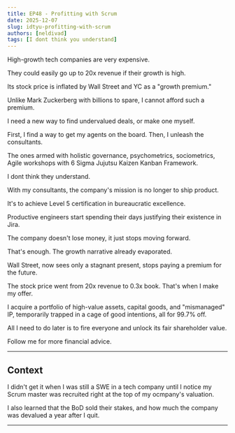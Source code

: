 ```yaml
---
title: EP48 - Profitting with Scrum
date: 2025-12-07
slug: idtyu-profitting-with-scrum
authors: [neldivad]
tags: [I dont think you understand]
---
```


High-growth tech companies are very expensive. 

They could easily go up to 20x revenue if their growth is high. 

Its stock price is inflated by Wall Street and YC as a "growth premium."

Unlike Mark Zuckerberg with billions to spare, I cannot afford such a premium. 

I need a new way to find undervalued deals, or make one myself.

First, I find a way to get my agents on the board. Then, I unleash the consultants.

The ones armed with holistic governance, psychometrics, sociometrics, Agile workshops with 6 Sigma Jujutsu Kaizen Kanban Framework.

I dont think they understand. 

<!--truncate-->

With my consultants, the company's mission is no longer to ship product. 

It's to achieve Level 5 certification in bureaucratic excellence.

Productive engineers start spending their days justifying their existence in Jira.

The company doesn't lose money, it just stops moving forward. 

That's enough. The growth narrative already evaporated. 

Wall Street, now sees only a stagnant present, stops paying a premium for the future.

The stock price went from 20x revenue to 0.3x book. That's when I make my offer. 

I acquire a portfolio of high-value assets, capital goods, and "mismanaged" IP, temporarily trapped in a cage of good intentions, all for 99.7% off.

All I need to do later is to fire everyone and unlock its fair shareholder value.

Follow me for more financial advice.

---
## Context 

I didn't get it when I was still a SWE in a tech company until I notice my Scrum master was recruited right at the top of my ocmpany's valuation. 

I also learned that the BoD sold their stakes, and how much the company was devalued a year after I quit. 

---